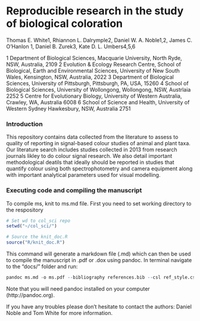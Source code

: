 # Reproducible research in the study of biological coloration

Thomas E. White1, Rhiannon L. Dalrymple2, Daniel W. A. Noble1,2, James C. O’Hanlon 1, Daniel B. Zurek3, Kate D. L. Umbers4,5,6

1 Department of Biological Sciences, Macquarie University, North Ryde, NSW, Australia, 2109 2 Evolution & Ecology Research Centre, School of Biological, Earth and Environmental Sciences, University of New South Wales, Kensington, NSW, Australia, 2022 3 Department of Biological Sciences, University of Pittsburgh, Pittsburgh, PA, USA, 15260 4 School of Biological Sciences, University of Wollongong, Wollongong, NSW, Austrlaia 2252 5 Centre for Evolutionary Biology, University of Western Australia, Crawley, WA, Australia 6008 6 School of Science and Health, University of Western Sydney Hawkesbury, NSW, Australia 2751

### Introduction
This repository contains data collected from the literature to assess to quality of reporting in signal-based colour studies of animal and plant taxa. Our literature search includes studies collected in 2013 from research journals likley to do colour signal research. We also detail important methodological deatils that ideally should be reported in studies that quantify colour using both spectrophotometry and camera equipment along with important analytical parameters used for visual modelling. 

### Executing code and compiling the manuscript

To compile ms, knit to ms.md file. First you need to set working directory to the respository

```r
# Set wd to col_sci repo
setwd("~/col_sci/")

# Source the knit_doc.R
source("R/knit_doc.R")
```

This command will generate a markdown file (.md) which can then be used to compile the manuscript in .pdf or .dox using pandoc. In terminal navigate to the "docs/" folder and run:

```r
pandoc ms.md -o ms.pdf --bibliography references.bib --csl ref_style.csl -H ms.sty
```

Note that you will need pandoc installed on your computer (http://pandoc.org).

If you have any troubles please don't hesitate to contact the authors: Daniel Noble and Tom White for more information.